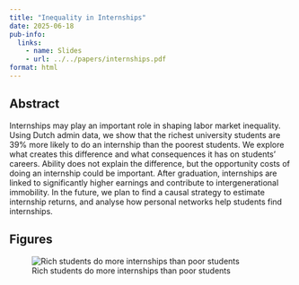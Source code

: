 ```yaml
---
title: "Inequality in Internships"
date: 2025-06-18
pub-info:
  links:
    - name: Slides
    - url: ../../papers/internships.pdf
format: html
---
```


## Abstract

Internships may play an important role in shaping labor market inequality. Using Dutch admin data, we show that the richest university students are 39% more likely to do an internship than the poorest students. We explore what creates this difference and what consequences it has on students' careers. Ability does not explain the difference, but the opportunity costs of doing an internship could be important. After graduation, internships are linked to significantly higher earnings and contribute to intergenerational immobility. In the future, we plan to find a causal strategy to estimate internship returns, and analyse how personal networks help students find internships.

## Figures

![Rich students do more internships than poor students](../../img/internships.png)
